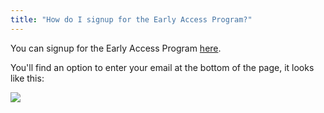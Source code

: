 ```yaml
---
title: "How do I signup for the Early Access Program?"
---
```


You can signup for the Early Access Program [here](https://codecrafters.io/early-access).

You'll find an option to enter your email at the bottom of the page, it looks like this:

<Frame>
  <img class="w-full" src="/img/early-access-program.png" />
</Frame>
